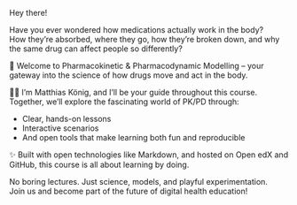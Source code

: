 Hey there!

Have you ever wondered how medications actually work in the body?  
How they’re absorbed, where they go, how they’re broken down, and why the same drug can affect people so differently?

💊 Welcome to Pharmacokinetic & Pharmacodynamic Modelling – your gateway into the science of how drugs move and act in the body.

👨‍🏫 I’m Matthias König, and I’ll be your guide throughout this course.  
Together, we’ll explore the fascinating world of PK/PD through:

- Clear, hands-on lessons  
- Interactive scenarios  
- And open tools that make learning both fun and reproducible

✨ Built with open technologies like Markdown, and hosted on Open edX and GitHub, this course is all about learning by doing.

No boring lectures. Just science, models, and playful experimentation.  
Join us and become part of the future of digital health education!  
